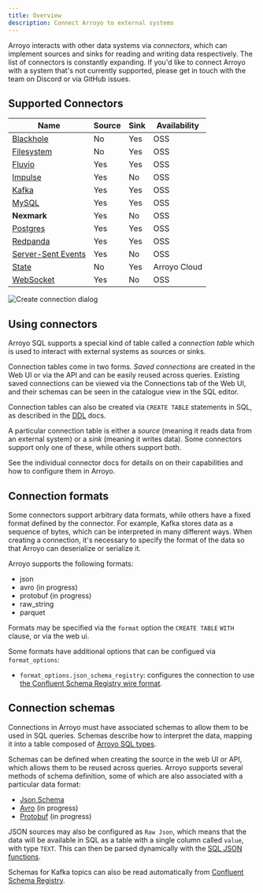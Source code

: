```yaml
---
title: Overview
description: Connect Arroyo to external systems
---
```


Arroyo interacts with other data systems via _connectors_, which can implement sources and sinks for reading and writing
data respectively. The list of connectors is constantly expanding. If you'd like to connect Arroyo with a system that's
not currently supported, please get in touch with the team on Discord or via GitHub issues.

## Supported Connectors

| Name | Source | Sink | Availability |
| ---- | ------ | ---- | ----|
| [Blackhole](/connectors/blackhole) | No | Yes | OSS |
| [Filesystem](/connectors/filesystem) | No | Yes | OSS |
| [Fluvio](/connectors/fluvio) | Yes | Yes | OSS |
| [Impulse](/connectors/impulse) | Yes | No | OSS |
| [Kafka](/connectors/kafka) | Yes | Yes | OSS |
| [MySQL](/connectors/mysql) | Yes | Yes | OSS |
| **Nexmark** | Yes | No | OSS |
| [Postgres](/connectors/postgres) | Yes | Yes | OSS |
| [Redpanda](/connectors/redpanda) | Yes | Yes | OSS |
| [Server-Sent Events](/connectors/server-sent-events) | Yes | No | OSS|
| [State](/connectors/state) | No | Yes | Arroyo Cloud |
| [WebSocket](/connectors/websocket) | Yes | No | OSS |

<img src="/images/create_connection.png" alt="Create connection dialog" />

## Using connectors

Arroyo SQL supports a special kind of table called a _connection table_ which is
used to interact with external systems as sources or sinks.

Connection tables come in two forms. _Saved connections_ are created in the Web UI
or via the API and can be easily reused across queries. Existing saved connections
can be viewed via the Connections tab of the Web UI, and their schemas can be seen
in the catalogue view in the SQL editor.

Connection tables can also be created via `CREATE TABLE` statements in SQL, as described
in the [DDL](/sql/ddl) docs.

A particular connection table is either a _source_ (meaning it reads data from
an external system) or a _sink_ (meaning it writes data). Some connectors support
only one of these, while others support both.

See the individual connector docs for details on on their capabilities and how
to configure them in Arroyo.

## Connection formats

Some connectors support arbitrary data formats, while others have a fixed format defined
by the connector. For example, Kafka stores data as a sequence of bytes, which can be
interpreted in many different ways. When creating a connection, it's necessary to specify
the format of the data so that Arroyo can deserialize or serialize it.

Arroyo supports the following formats:

* json
* avro (in progress)
* protobuf (in progress)
* raw_string
* parquet

Formats may be specified via the `format` option the `CREATE TABLE` `WITH` clause,
or via the web ui.

Some formats have additional options that can be configued via `format_options`:

* `format_options.json_schema_registry`: configures the connection to use
  [the Confluent Schema Registry wire format](https://docs.confluent.io/platform/current/schema-registry/serdes-develop/index.html#wire-format).


## Connection schemas

Connections in Arroyo must have associated schemas to allow them to be used in
SQL queries. Schemas describe how to interpret the data, mapping it into a table
composed of [Arroyo SQL types](/sql/data-types).

Schemas can be defined when creating the source in the web UI or API, which
allows them to be reused across queries. Arroyo supports several methods of
schema definition, some of which are also associated with a particular data
format:

* [Json Schema](https://json-schema.org/)
* [Avro](https://avro.apache.org/docs/current/spec.html) (in progress)
* [Protobuf](https://developers.google.com/protocol-buffers) (in progress)

JSON sources may also be configured as `Raw Json`, which means that the data
will be available in SQL as a table with a single column called `value`, with
type `TEXT`. This can then be parsed dynamically with the
[SQL JSON functions](/sql/scalar-functions#json-functions).

Schemas for Kafka topics can also be read automatically from
[Confluent Schema Registry](https://docs.confluent.io/platform/current/schema-registry/index.html).
